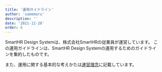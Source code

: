 ```yaml
---
title: '運用ガイドライン'
author: 'samemaru'
description: ''
date: '2021-12-28'
order: 6
---
```



SmartHR Design Systemは、株式会社SmartHRの従業員が運営しています。
この運用ガイドラインは、SmartHR Design Systemの運用するためのガイドラインを集約したものです。

また、運用に関する基本的な考えかたは[運営理念](/concept/operate-policy)に記載しています。